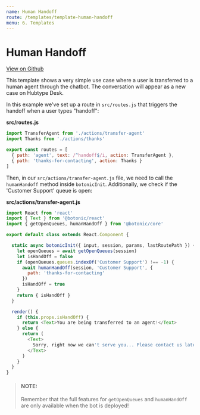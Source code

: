 ```yaml
---
name: Human Handoff
route: /templates/template-human-handoff
menu: 6. Templates
---
```




# Human Handoff

[View on Github](https://github.com/hubtype/botonic/tree/master/packages/botonic-cli/templates/handoff)

This template shows a very simple use case where a user is transferred to a human agent through the chatbot. The conversation will appear as a new case on Hubtype Desk.

In this example we've set up a route in `src/routes.js` that triggers the handoff when a user types "handoff":

**src/routes.js**

```javascript
import TransferAgent from './actions/transfer-agent'
import Thanks from './actions/thanks'

export const routes = [
  { path: 'agent', text: /^handoff$/i, action: TransferAgent },
  { path: 'thanks-for-contacting', action: Thanks }
]
```

Then, in our `src/actions/transfer-agent.js` file, we need to call the `humanHandoff` method inside `botonicInit`.
Additionally, we check if the 'Customer Support' queue is open:

**src/actions/transfer-agent.js**

```javascript
import React from 'react'
import { Text } from '@botonic/react'
import { getOpenQueues, humanHandOff } from '@botonic/core'

export default class extends React.Component {

  static async botonicInit({ input, session, params, lastRoutePath }) {
    let openQueues = await getOpenQueues(session)
    let isHandOff = false
    if (openQueues.queues.indexOf('Customer Support') !== -1) {
      await humanHandOff(session, 'Customer Support', {
        path: 'thanks-for-contacting'
      })
      isHandOff = true
    }
    return { isHandOff }
  }

  render() {
    if (this.props.isHandOff) {
      return <Text>You are being transferred to an agent!</Text>
    } else {
      return (
        <Text>
          Sorry, right now we can't serve you... Please contact us later!
        </Text>
      )
    }
  }
}
```

> #### NOTE:
> Remember that the full features for `getOpenQueues` and `humanHandOff` are only available when the bot is deployed!  


<div style={{display:"flex", justifyContent:"space-between"}}>
  <PrevButton title="Dynamic Carousel" href="/templates/template-dynamic-carousel" />
  <NextButton title="Natural Language Understanding" href="/templates/template-nlu" />
</div>